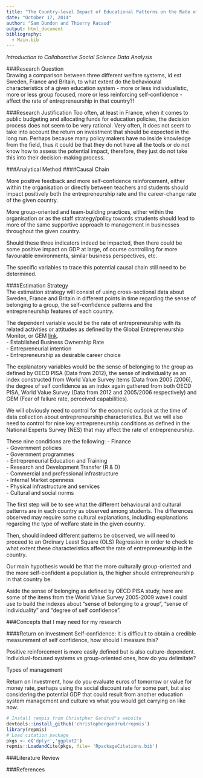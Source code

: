 ```yaml
---
title: "The Country-level Impact of Educational Patterns on the Rate of Entrepreneurship"
date: "October 17, 2014"
author: "Sam Dundon and Thierry Racaud"
output: html_document
bibliography:
  - Main.bib
---
```


*Introduction to Collaborative Social Science Data Analysis*

###Research Question  
Drawing a comparison between three different welfare systems, id est Sweden, France and Britain, to what extent do the behavioural characteristics of a given education system - more or less individualistic, more or less group focused, more or less reinforcing self-confidence - affect the rate of entrepreneurship in that country?!

###Research Justification
Too often, at least in France, when it comes to public budgeting and allocating funds for education policies, the decision process does not seem to be very rational. Very often, it does not seem to take into account the return on investment that should be expected in the long run. Perhaps because many policy makers have no inside knowledge from the field, thus it could be that they do not have all the tools or do not know how to assess the potential impact, therefore, they just do not take this into their decision-making process.


###Analytical Method
####Causal Chain

More positive feedback and more self-confidence reinforcement, either within the organisation or directly between teachers and students should impact positively both the entrepreneurship rate and the career-change rate of the given country.  

More group-oriented and team-building practices, either within the organisation or as the staff strategy/policy towards strudents should lead to more of the same supportive approach to management in businesses throughout the given country.  

Should these three indicators indeed be impacted, then there could be some positive impact on GDP at large, of course controlling for more favourable environments, similar business perspectives, etc.  

The specific variables to trace this potential causal chain still need to be determined.


####Estimation Strategy  
The estimation strategy will consist of using cross-sectional data about Sweden, France and Britain in different points in time regarding the sense of belonging to a group, the self-confidence patterns and the entrepreneurship features of each country.

The dependent variable would be the rate of entrepreneurship with its related activities or attitudes as defined by the Global Entrepreneurship Monitor, or GEM [link](http://www.gemconsortium.org).  
- Established Business Ownership Rate   
- Entrepreneurial intention  
- Entrepreneurship as desirable career choice  

The explanatory variables would be the sense of belonging to the group as defined by OECD PISA (Data from 2012), the sense of individuality as an index constructed from World Value Survey items (Data from 2005 /2006), the degree of self confidence as an index again gathered from both OECD PISA, World Value Survey (Data from 2012 and 2005/2006 respectively) and GEM (Fear of failure rate, perceived capabilities).  

We will obviously need to control for the economic outlook at the time of data collection about entrepreneurship characteristics. But we will also need to control for nine key entrepreneurship conditions as defined in the National Experts Survey (NES) that may affect the rate of entrepreneurship.  

These nine conditions are the following:
- Finance   
- Government policies  
- Government programmes  
- Entrepreneurial Education and Training  
- Research and Development Transfer (R & D)  
- Commercial and professional infrastructure  
- Internal Market openness  
- Physical infrastructure and services  
- Cultural and social norms  

The first step will be to see what the different behavioural and cultural patterns are in each country as observed among students. The differences observed may require some cultural explanations, including explanations regarding the type of welfare state in the given country.  

Then, should indeed different patterns be observed, we will need to proceed to an Ordinary Least Square (OLS) Regression in order to check to what extent these characteristics affect the rate of entrepreneurship in the country.  

Our main hypothesis would be that the more culturally group-oriented and the more self-confident a population is, the higher should entrepreneurship in that country be.  

Aside the sense of belonging as defined by OECD PISA study, here are some of the items from the World Value Survey 2005-2009 wave I could use to build the indexes about “sense of belonging to a group“, “sense of individuality” and “degree of self confidence”.  

###Concepts that I may need for my research

####Return on Investment
Self-confidence: It is difficult to obtain a credible measurement of self confidence, how should I measure this?  

Positive reinforcement is more easily defined but is also culture-dependent. Individual-focused systems vs group-oriented ones, how do you delimitate?  

Types of management

Return on Investment, how do you evaluate euros of tomorrow or value for money rate, perhaps using the social discount rate for some part, but also considering the potential GDP that could result from another education system management and culture vs what you would get carrying on like now.


```r
# Install rempis from Christpher Gandrud's website
devtools::install_github('christophergandrud/repmis')
library(repmis)
# Load citation package
pkgs <- c('dplyr','ggplot2')
repmis::LoadandCite(pkgs, file= 'RpackageCitations.bib')

```

###Literature Review  

###References
